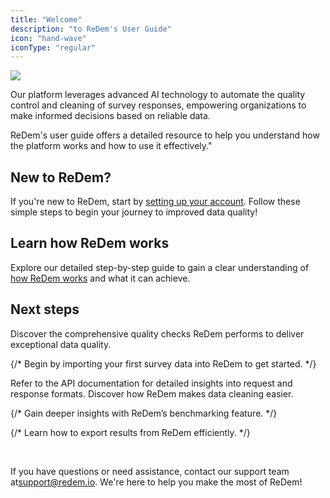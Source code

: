 ```yaml
---
title: "Welcome"
description: "to ReDem's User Guide"
icon: "hand-wave"
iconType: "regular"
---
```


![](/images/documentation-hero.png)

Our platform leverages advanced AI technology to automate the quality control and cleaning of survey responses, empowering organizations to make informed decisions based on reliable data.

ReDem's user guide offers a detailed resource to help you understand how the platform works and how to use it effectively."

## New to ReDem?

If you're new to ReDem, start by [setting up your account](/account-setup). Follow these simple steps to begin your journey to improved data quality!

## Learn how ReDem works

Explore our detailed step-by-step guide to gain a clear understanding of [how ReDem works](/how-it-works) and what it can achieve.

## Next steps

<CardGroup cols={2}>
  <Card title="Explore Quality Checks" icon="hundred-points" href="/quality-checks/redem-score">
    Discover the comprehensive quality checks ReDem performs to deliver exceptional data quality.
  </Card>

  {/* <Card title="Import your first survey data" icon="file-import" href="/features/data-import">
    Begin by importing your first survey data into ReDem to get started.
  </Card> */}

  <Card title="Explore the API Reference" icon="code" href="/api-reference">
    Refer to the API documentation for detailed insights into request and response formats.
  </Card>

  <Card title="Discover Cleaning" icon="broom-wide" href="/features/cleaning-and-review">
    Discover how ReDem makes data cleaning easier.
  </Card>

  {/* <Card title="Learn about Benchmarking" icon="chart-line" href="/features/benchmarking">
    Gain deeper insights with ReDem’s benchmarking feature.
  </Card> */}

  {/* <Card title="Export your results" icon="file-export" href="/features/export-results">
    Learn how to export results from ReDem efficiently.
  </Card> */}
</CardGroup>

<br />

If you have questions or need assistance, contact our support team at[support@redem.io](mailto:support@redem.io). We're here to help you make the most of ReDem!